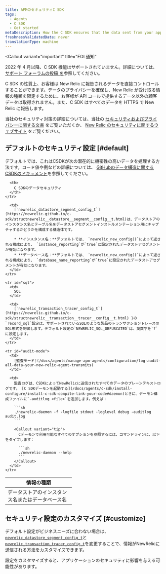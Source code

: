 ```yaml
---
title: APMのセキュリティC SDK
tags:
  - Agents
  - C SDK
  - Get started
metaDescription: How the C SDK ensures that the data sent from your application to be monitored by New Relic is secure.
freshnessValidatedDate: never
translationType: machine
---
```


<Callout
  variant="important"
  title="EOL通知"
>
  2022 年 4 月以降、C SDK 機能はサポートされていません。詳細については、 [サポート フォーラムの投稿 を](https://discuss.newrelic.com/t/q1-bulk-eol-announcement-fy23/181744)参照してください。
</Callout>

C SDK の性質上、お客様は New Relic に報告されるデータを直接コントロールすることができます。データのプライバシーを確保し、New Relic が受け取る情報の種類を限定するために、お客様が API コールで提供するデータ以外の顧客データは取得されません。また、C SDK はすべてのデータを HTTPS で New Relic に報告します。

当社のセキュリティ対策の詳細については、当社の [セキュリティおよびプライバシーに関する文書](/docs/using-new-relic/new-relic-security/security/security-matters-data-privacy-new-relic) をご覧いただくか、 [New Relic のセキュリティに関するウェブサイト](https://newrelic.com/security) をご覧ください。

## デフォルトのセキュリティ設定 [#default]

デフォルトでは、これはCSDKが次の潜在的に機密性の高いデータを処理する方法です。コード値や例などの詳細については、 [GitHubのデータ構造に関するCSDKのドキュメント](https://newrelic.github.io/c-sdk/annotated.html)を参照してください。

<table>
  <thead>
    <tr>
      <th width="200px">
        情報の種類
      </th>

      <th>
        C SDKのデータセキュリティ
      </th>
    </tr>
  </thead>

  <tbody>
    <tr id="name">
      <td>
        データストアのインスタンス名またはデータベース名
      </td>

      <td>
        [`newrelic_datastore_segment_config_t`](https://newrelic.github.io/c-sdk/structnewrelic__datastore__segment__config__t.html)は、データストアのインスタンス名とテーブル名をデータストアセグメントインストルメンテーション用にキャプチャするかどうかを構成する構造体です。

        * **インスタンス名：**デフォルトでは、 `newrelic_new_config()`によって返される構成により、 `instance_reporting`が`true`に設定されたデータストアセグメントが有効になります。
        * **データベース名：**デフォルトでは、 `newrelic_new_config()`によって返される構成により、 `database_name_reporting`が`true`に設定されたデータストアセグメントが有効になります。
      </td>
    </tr>

    <tr id="sql">
      <td>
        SQL
      </td>

      <td>
        [`newrelic_transaction_tracer_config_t`](https://newrelic.github.io/c-sdk/structnewrelic__transaction__tracer__config__t.html) }の`record_sql`設定は、サポートされているSQLのような製品のトランザクショントレースのSQL形式を制御します。デフォルト設定の`NEWRELIC_SQL_OBFUSCATED`は、英数字を`?`に設定します。
      </td>
    </tr>

    <tr id="audit-mode">
      <td>
        [監査モード](/docs/agents/manage-apm-agents/configuration/log-audit-all-data-your-new-relic-agent-transmits)
      </td>

      <td>
        監査ログは、CSDKによってNewRelicに送信されたすべてのデータのプレーンテキストログです。 [C SDKデーモンを起動する](/docs/agents/c-sdk/install-configure/install-c-sdk-compile-link-your-code#daemon)ときに、デーモン構成ファイルに`-auditlog <file>`を追加します。例えば：

        ```sh
        ./newrelic-daemon -f -logfile stdout -loglevel debug -auditlog audit.log
        ```

        <Callout variant="tip">
          Cデーモンで利用可能なすべてのオプションを参照するには、コマンドラインに、以下をタイプします：

          ```sh
          ./newrelic-daemon --help
          ```
        </Callout>
      </td>
    </tr>
  </tbody>
</table>

## セキュリティ設定のカスタマイズ [#customize]

デフォルト設定がビジネスニーズに合わない場合は、 [`newrelic_datastore_segment_config_t`](https://newrelic.github.io/c-sdk/structnewrelic__datastore__segment__config__t.html)と[`newrelic_transaction_tracer_config_t`](https://newrelic.github.io/c-sdk/structnewrelic__transaction__tracer__config__t.html)を変更することで、情報がNewRelicに送信される方法をカスタマイズできます。

<Callout variant="caution">
  設定をカスタマイズすると、アプリケーションのセキュリティに影響を与える可能性があります。
</Callout>